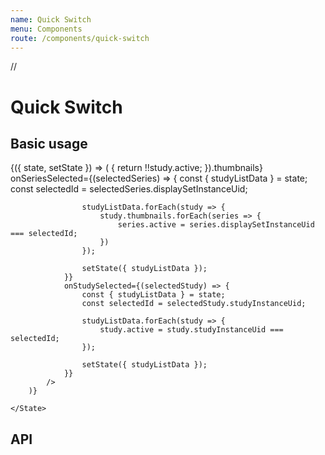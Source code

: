 ```yaml
---
name: Quick Switch
menu: Components
route: /components/quick-switch
---
```


//

# Quick Switch

## Basic usage

<Playground>
    <State initial={{
        studyListData: studies,
    }}>
        {({ state, setState }) => (
            <QuickSwitch
                studyListData={state.studyListData}
                // If this is always activeStudy's thumbnails,
                // Why do we need to specify this?
                seriesListData={
                    state.studyListData.find((study) => {
                        return !!study.active;
                    }).thumbnails}
                onSeriesSelected={(selectedSeries) => {
                    const { studyListData } = state;
                    const selectedId = selectedSeries.displaySetInstanceUid;

                    studyListData.forEach(study => {
                        study.thumbnails.forEach(series => {
                            series.active = series.displaySetInstanceUid  === selectedId;
                        })
                    });

                    setState({ studyListData });
                }}
                onStudySelected={(selectedStudy) => {
                    const { studyListData } = state;
                    const selectedId = selectedStudy.studyInstanceUid;

                    studyListData.forEach(study => {
                        study.active = study.studyInstanceUid === selectedId;
                    });

                    setState({ studyListData });
                }}
            />
        )}

    </State>

</Playground>

## API

<Props of={QuickSwitch} />
